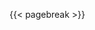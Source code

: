 \begin{center}
\uppercase{ {{< var tcc.autor >}} }

\vspace{6cm}

\uppercase{ {{< var tcc.titulo >}} }

{{< var tcc.subtitulo >}}

\vspace{3cm}

\hfill\begin{minipage}{0.5\textwidth}
{{< var tcc.tipo >}} apresentado na {{< var tcc.instituto >}} do {{< var tcc.universidade >}} como requisito básico para a conclusão do Curso de {{< var tcc.curso >}}.

\vspace{1cm}

Orientador (a): {{< var tcc.orientador >}}

Coorientador (a): {{< var tcc.coorientador >}}

\end{minipage}

\vfill

\uppercase{ {{< var tcc.cidade >}} }

{{< var tcc.ano >}}

\end{center}

{{< pagebreak >}}
